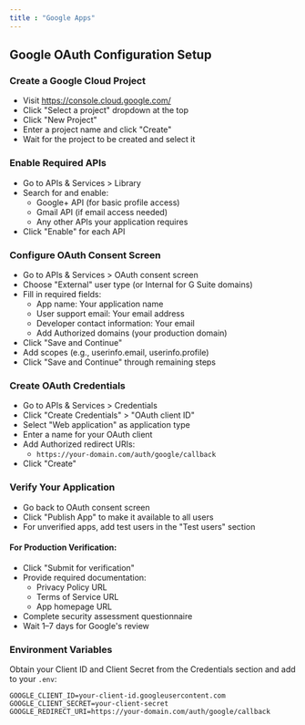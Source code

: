 ```yaml
---
title : "Google Apps"
---
```


## Google OAuth Configuration Setup

### Create a Google Cloud Project
- Visit https://console.cloud.google.com/
- Click "Select a project" dropdown at the top
- Click "New Project"
- Enter a project name and click "Create"
- Wait for the project to be created and select it

### Enable Required APIs
- Go to APIs & Services > Library
- Search for and enable:
  - Google+ API (for basic profile access)
  - Gmail API (if email access needed)
  - Any other APIs your application requires
- Click "Enable" for each API

### Configure OAuth Consent Screen
- Go to APIs & Services > OAuth consent screen
- Choose "External" user type (or Internal for G Suite domains)
- Fill in required fields:
  - App name: Your application name
  - User support email: Your email address
  - Developer contact information: Your email
  - Add Authorized domains (your production domain)
- Click "Save and Continue"
- Add scopes (e.g., userinfo.email, userinfo.profile)
- Click "Save and Continue" through remaining steps

### Create OAuth Credentials
- Go to APIs & Services > Credentials
- Click "Create Credentials" > "OAuth client ID"
- Select "Web application" as application type
- Enter a name for your OAuth client
- Add Authorized redirect URIs:
  - `https://your-domain.com/auth/google/callback`
- Click "Create"

### Verify Your Application
- Go back to OAuth consent screen
- Click "Publish App" to make it available to all users
- For unverified apps, add test users in the "Test users" section

#### For Production Verification:
- Click "Submit for verification"
- Provide required documentation:
  - Privacy Policy URL
  - Terms of Service URL
  - App homepage URL
- Complete security assessment questionnaire
- Wait 1–7 days for Google's review

### Environment Variables
Obtain your Client ID and Client Secret from the Credentials section and add to your `.env`:

```env
GOOGLE_CLIENT_ID=your-client-id.googleusercontent.com
GOOGLE_CLIENT_SECRET=your-client-secret
GOOGLE_REDIRECT_URI=https://your-domain.com/auth/google/callback

